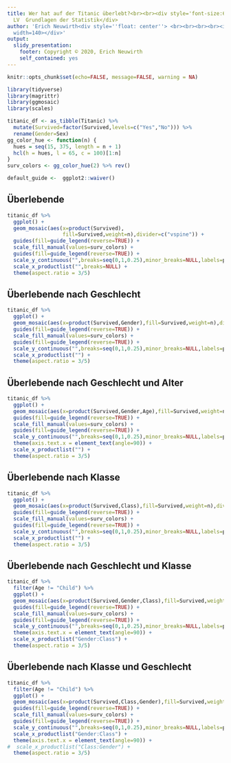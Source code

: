 ```yaml
---
title: Wer hat auf der Titanic überlebt?<br><br><div style='font-size:60%;'>Demo für
  LV  Grundlagen der Statistik</div>
author: 'Erich Neuwirth<div style=''float: center''> <br><br><br><br><img src=''images/LogoFHStPoe.png''
  width=140></div>'
output:
  slidy_presentation:
    footer: Copyright © 2020, Erich Neuwirth
    self_contained: yes
---
```




```r
knitr::opts_chunk$set(echo=FALSE, message=FALSE, warning = NA)
```


```r
library(tidyverse)
library(magrittr)
library(ggmosaic)
library(scales)
```

```r
titanic_df <- as_tibble(Titanic) %>%
  mutate(Survived=factor(Survived,levels=c("Yes","No"))) %>%
  rename(Gender=Sex)
gg_color_hue <- function(n) {
  hues = seq(15, 375, length = n + 1)
  hcl(h = hues, l = 65, c = 100)[1:n]
}
surv_colors <- gg_color_hue(2) %>% rev()
```



```r
default_guide <-  ggplot2::waiver()
```


## Überlebende

<div style='float: right;'><p style='margin-bottom : -3cm;'>&nbsp;</p></div>




```r
titanic_df %>%
  ggplot() +
  geom_mosaic(aes(x=product(Survived),
                  fill=Survived,weight=n),divider=c("vspine")) +
  guides(fill=guide_legend(reverse=TRUE)) +
  scale_fill_manual(values=surv_colors) +
  guides(fill=guide_legend(reverse=TRUE)) +
  scale_y_continuous("",breaks=seq(0,1,0.25),minor_breaks=NULL,labels=percent) +
  scale_x_productlist("",breaks=NULL) +
  theme(aspect.ratio = 3/5)
```



## Überlebende nach Geschlecht

```r
titanic_df %>%
  ggplot() +
  geom_mosaic(aes(x=product(Survived,Gender),fill=Survived,weight=n),divider=c("vspine","hspine")) +
  guides(fill=guide_legend(reverse=TRUE)) +
  scale_fill_manual(values=surv_colors) +
  guides(fill=guide_legend(reverse=TRUE)) +
  scale_y_continuous("",breaks=seq(0,1,0.25),minor_breaks=NULL,labels=percent) +
  scale_x_productlist("") +
  theme(aspect.ratio = 3/5)
```

##  Überlebende nach Geschlecht und Alter

```r
titanic_df %>%
  ggplot() +
  geom_mosaic(aes(x=product(Survived,Gender,Age),fill=Survived,weight=n),divider=c("vspine","hspine","hspine")) +
  guides(fill=guide_legend(reverse=TRUE)) +
  scale_fill_manual(values=surv_colors) +
  guides(fill=guide_legend(reverse=TRUE)) +
  scale_y_continuous("",breaks=seq(0,1,0.25),minor_breaks=NULL,labels=percent) +
  theme(axis.text.x = element_text(angle=90)) +
  scale_x_productlist("") +
  theme(aspect.ratio = 3/5)
```

##   Überlebende nach Klasse

```r
titanic_df %>%
  ggplot() +
  geom_mosaic(aes(x=product(Survived,Class),fill=Survived,weight=n),divider=c("vspine","hspine")) +
  guides(fill=guide_legend(reverse=TRUE)) +
  scale_fill_manual(values=surv_colors) +
  guides(fill=guide_legend(reverse=TRUE)) +
  scale_y_continuous("",breaks=seq(0,1,0.25),minor_breaks=NULL,labels=percent) +
  scale_x_productlist("") +
  theme(aspect.ratio = 3/5)
```

## Überlebende nach Geschlecht und Klasse

```r
titanic_df %>%
  filter(Age != "Child") %>% 
  ggplot() +
  geom_mosaic(aes(x=product(Survived,Gender,Class),fill=Survived,weight=n),divider=c("vspine","hspine","hspine")) +
  guides(fill=guide_legend(reverse=TRUE)) +
  scale_fill_manual(values=surv_colors) +
  guides(fill=guide_legend(reverse=TRUE)) +
  scale_y_continuous("",breaks=seq(0,1,0.25),minor_breaks=NULL,labels=percent) +
  theme(axis.text.x = element_text(angle=90)) +
  scale_x_productlist("Gender:Class") +
  theme(aspect.ratio = 3/5)
```

## Überlebende nach Klasse und Geschlecht

```r
titanic_df %>%
  filter(Age != "Child") %>% 
  ggplot() +
  geom_mosaic(aes(x=product(Survived,Class,Gender),fill=Survived,weight=n),divider=c("vspine","hspine","hspine")) +
  guides(fill=guide_legend(reverse=TRUE)) +
  scale_fill_manual(values=surv_colors) +
  guides(fill=guide_legend(reverse=TRUE)) +
  scale_y_continuous("",breaks=seq(0,1,0.25),minor_breaks=NULL,labels=percent) +
  scale_x_productlist("Gender:Class") +
  theme(axis.text.x = element_text(angle=90)) +
#  scale_x_productlist("Class:Gender") +
  theme(aspect.ratio = 3/5)
```

